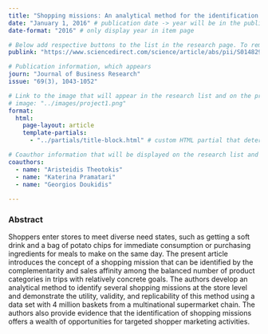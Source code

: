```yaml
---
title: "Shopping missions: An analytical method for the identification of shopper need states"
date: "January 1, 2016" # publication date -> year will be in the publication list 
date-format: "2016" # only display year in item page 

# Below add respective buttons to the list in the research page. To remove buttons that are not needed, just remove the respective link here. 
publink: "https://www.sciencedirect.com/science/article/abs/pii/S0148296315003549" # "Paper" button 

# Publication information, which appears
journ: "Journal of Business Research" 
issue: "69(3), 1043-1052"

# Link to the image that will appear in the research list and on the project page. If no image should appear, just remove the link here. 
# image: "../images/project1.png"
format: 
  html:
    page-layout: article
    template-partials: 
      - "../partials/title-block.html" # custom HTML partial that determines how the title block is displayed (with image, author and journal information). 

# Coauthor information that will be displayed on the research list and on the project page. 
coauthors:
  - name: "Aristeidis Theotokis"
  - name: "Katerina Pramatari"
  - name: "Georgios Doukidis"
    
---
```


### Abstract

Shoppers enter stores to meet diverse need states, such as getting a soft drink and a bag of potato chips for immediate consumption or purchasing ingredients for meals to make on the same day. The present article introduces the concept of a shopping mission that can be identified by the complementarity and sales affinity among the balanced number of product categories in trips with relatively concrete goals. The authors develop an analytical method to identify several shopping missions at the store level and demonstrate the utility, validity, and replicability of this method using a data set with 4 million baskets from a multinational supermarket chain. The authors also provide evidence that the identification of shopping missions offers a wealth of opportunities for targeted shopper marketing activities.